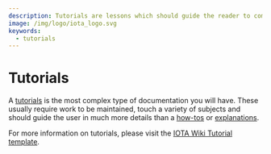 ```yaml
---
description: Tutorials are lessons which should guide the reader to complete a concrete project.
image: /img/logo/iota_logo.svg
keywords:
  - tutorials
---
```


# Tutorials

A [tutorials](https://diataxis.fr/tutorials/) is the most complex type of documentation you will have. These usually
require work to be maintained, touch a variety of subjects and should guide the user in much more details than a
[how-tos](../examples/README.mdx) or [explanations](../key_concepts/README.md).

For more information on tutorials, please visit the [IOTA Wiki Tutorial template](https://github.com/iota-wiki/tutorial-template).
